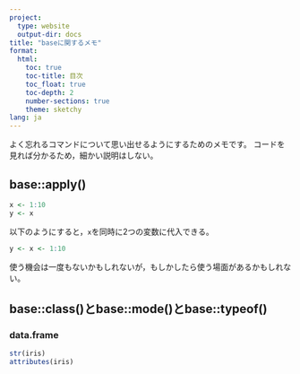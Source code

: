 ```yaml
---
project:
  type: website
  output-dir: docs
title: "baseに関するメモ"
format:
  html:
    toc: true
    toc-title: 目次
    toc_float: true
    toc-depth: 2
    number-sections: true
    theme: sketchy
lang: ja
---
```


よく忘れるコマンドについて思い出せるようにするためのメモです。
コードを見れば分かるため，細かい説明はしない。

## base::apply()

```r
x <- 1:10
y <- x
```

以下のようにすると，`x`を同時に2つの変数に代入できる。

```r
y <- x <- 1:10
```

使う機会は一度もないかもしれないが，もしかしたら使う場面があるかもしれない。


## base::class()とbase::mode()とbase::typeof()

### data.frame

```r
str(iris)
attributes(iris)
```

